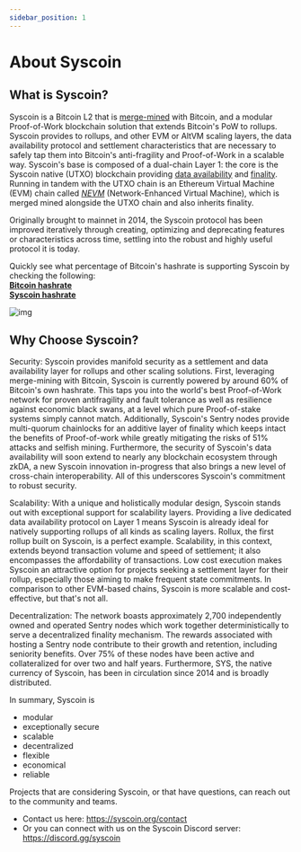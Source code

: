 ```yaml
---
sidebar_position: 1
---
```

# About Syscoin

## What is Syscoin?

Syscoin is a Bitcoin L2 that is [merge-mined](/docs/tech/merged-mining) with Bitcoin, and a modular Proof-of-Work blockchain solution that extends Bitcoin's PoW to rollups. Syscoin provides to rollups, and other EVM or AltVM scaling layers, the data availability protocol and settlement characteristics that are necessary to safely tap them into Bitcoin's anti-fragility and Proof-of-Work in a scalable way. Syscoin's base is composed of a dual-chain Layer 1: the core is the Syscoin native (UTXO) blockchain providing [data availability](/docs/tech/poda) and [finality](/docs/tech/finality). Running in tandem with the UTXO chain is an Ethereum Virtual Machine (EVM) chain called [*NEVM*](/docs/tech/nevm) (Network-Enhanced Virtual Machine), which is merged mined alongside the UTXO chain and also inherits finality.

Originally brought to mainnet in 2014, the Syscoin protocol has been improved iteratively through creating, optimizing and deprecating features or characteristics across time, settling into the robust and highly useful protocol it is today. 

Quickly see what percentage of Bitcoin's hashrate is supporting Syscoin by checking the following:  
[**Bitcoin hashrate**](https://www.coinwarz.com/mining/bitcoin/hashrate-chart)   
[**Syscoin hashrate**](https://www.coinwarz.com/mining/syscoin/hashrate-chart)

![img](../../images/diagram_SyscoinOverallDesign.png)


## Why Choose Syscoin?

Security: Syscoin provides manifold security as a settlement and data availability layer for rollups and other scaling solutions. First, leveraging merge-mining with Bitcoin, Syscoin is currently powered by around 60% of Bitcoin's own hashrate. This taps you into the world's best Proof-of-Work network for proven antifragility and fault tolerance as well as resilience against economic black swans, at a level which pure Proof-of-stake systems simply cannot match. Additionally, Syscoin's Sentry nodes provide multi-quorum chainlocks for an additive layer of finality which keeps intact the benefits of Proof-of-work while greatly mitigating the risks of 51% attacks and selfish mining. Furthermore, the security of Syscoin's data availability will soon extend to nearly any blockchain ecosystem through zkDA, a new Syscoin innovation in-progress that also brings a new level of cross-chain interoperability. All of this underscores Syscoin's commitment to robust security.

Scalability: With a unique and holistically modular design, Syscoin stands out with exceptional support for scalability layers. Providing a live dedicated data availability protocol on Layer 1 means Syscoin is already ideal for natively supporting rollups of all kinds as scaling layers. Rollux, the first rollup built on Syscoin, is a perfect example.  Scalability, in this context, extends beyond transaction volume and speed of settlement; it also encompasses the affordability of transactions. Low cost execution makes Syscoin an attractive option for projects seeking a settlement layer for their rollup, especially those aiming to make frequent state commitments. In comparison to other EVM-based chains, Syscoin is more scalable and cost-effective, but that's not all.

Decentralization: The network boasts approximately 2,700 independently owned and operated Sentry nodes which work together deterministically to serve a decentralized finality mechanism. The rewards associated with hosting a Sentry node contribute to their growth and retention, including seniority benefits. Over 75% of these nodes have been active and collateralized for over two and half years. Furthermore, SYS, the native currency of Syscoin, has been in circulation since 2014 and is broadly distributed.

In summary, Syscoin is

- modular
- exceptionally secure
- scalable
- decentralized
- flexible
- economical
- reliable

Projects that are considering Syscoin, or that have questions, can reach out to the community and teams.

- Contact us here: https://syscoin.org/contact
- Or you can connect with us on the Syscoin Discord server: https://discord.gg/syscoin
